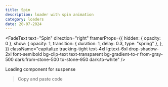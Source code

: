 ```yaml
---
title: Spin
description: loader with spin animation
category: loaders
date: 20-07-2024
---
```


<FadeText
  text="Spin"
  direction="right"
  framerProps={{
    hidden: { opacity: 0 },
    show: {
      opacity: 1,
      transition: { duration: 1, delay: 0.3, type: "spring" },
    },
  }}
  className="capitalize tracking-tight
          text-4xl lg:text-6xl
          drop-shadow-2xl font-semibold 
          bg-clip-text text-transparent bg-gradient-to-r from-gray-500 dark:from-stone-500 to-stone-950 dark:to-white"
/>

<Callout> Loading component for suspense </Callout>

<ComponentPreview category="loaders" path="spin" usingCN />

> Copy and paste code
